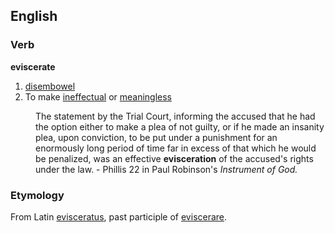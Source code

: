 ==English==
===Verb===
'''eviscerate'''

#[[disembowel]]
#To make [[ineffectual]] or [[meaningless]]
:The statement by the Trial Court, informing the accused that he had the option either to make a plea of not guilty, or if he made an insanity plea, upon conviction, to be put under a punishment for an enormously long period of time far in excess of that which he would be penalized, was an effective '''evisceration''' of the accused's rights under the law.  - Phillis 22 in Paul Robinson's ''Instrument of God.''

===Etymology===
From Latin [[evisceratus]], past participle of [[eviscerare]].
